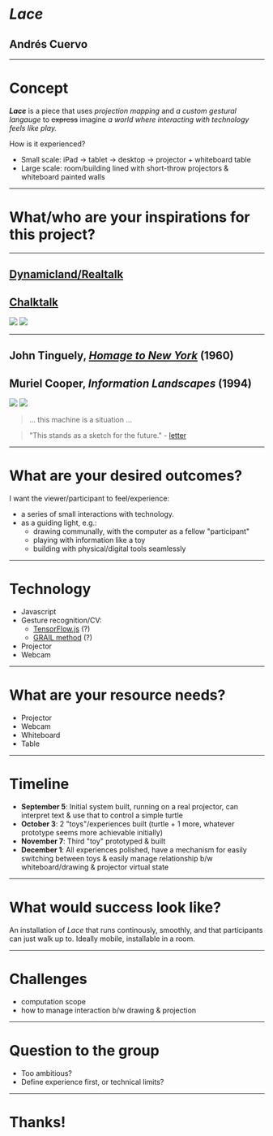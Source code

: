 
# _Lace_
## Andr&eacute;s Cuervo

<PresentButton/>

---

# Concept

**_Lace_** is a piece that uses _projection mapping_ and _a custom gestural langauge_ to ~~express~~ imagine _a world where interacting with technology feels like play._

How is it experienced?

- Small scale: iPad → tablet → desktop → projector + whiteboard table
- Large scale: room/building lined with short-throw projectors & whiteboard painted walls

---

# What/who are your inspirations for this project?

---

## [Dynamicland/Realtalk](http://dynamicland.org)
## [Chalktalk](https://github.com/kenperlin/chalktalk)
![](https://media.giphy.com/media/l0HU19yAW0LLsUweY/giphy-downsized-large.gif) ![](assets/chalktalk_pendulum.gif)


---

## John Tinguely, [_Homage to New York_](https://www.youtube.com/watch?v=0MqsWqBX4wQ) (1960)
## Muriel Cooper, _Information Landscapes_ (1994)


![](https://media.giphy.com/media/WgO9M0riWRrI5EJZUB/giphy-downsized-large.gif) ![](assets/information_landscapes.jpg)

> ... this machine is a situation ...

> "This stands as a sketch for the future." - [letter](http://www.dextersinister.org/MEDIA/PDF/Thisstandsasasketchforthefuture.pdf)

<!--
Ren&eacute; Magritte, _La Moisson_ (The Harvest) (1943)

![](assets/la_moisson.png)
-->

---

# What are your desired outcomes?


I want the viewer/participant to feel/experience:

- a series of small interactions with technology.
- as a guiding light, e.g.:
    - drawing communally, with the computer as a fellow "participant"
    - playing with information like a toy
    - building with physical/digital tools seamlessly

---

# Technology

- Javascript
- Gesture recognition/CV:
    - [TensorFlow.js](https://js.tensorflow.org/) (?)
    - [GRAIL method](https://jackschaedler.github.io/handwriting-recognition/) (?)
- Projector
- Webcam

---

# What are your resource needs?

- Projector
- Webcam
- Whiteboard
- Table

---

# Timeline

- **September 5**: Initial system built, running on a real projector, can interpret text & use that to control a simple turtle
- **October 3**: 2 "toys"/experiences built (turtle + 1 more, whatever prototype seems more achievable initially)
- **November 7**: Third "toy" prototyped & built
- **December 1**: All experiences polished, have a mechanism for easily switching between toys & easily manage relationship b/w whiteboard/drawing & projector virtual state

---

# What would success look like?

An installation of _Lace_ that runs continously, smoothly, and that participants can just walk up to. Ideally mobile, installable in a room.

---

# Challenges

- computation scope
- how to manage interaction b/w drawing & projection

<!--
- I don't want to build an entire operating system (yet), need to define my scope, with "toys" in mind, more narrowly so I don't spin my wheels
- How to manage state between drawing surface & projection (e.g. what happens when I draw a turtle & then virtual turtle moves? Ask to erase? Mark in red?)
-->

---

# Question to the group

- Too ambitious?
- Define experience first, or technical limits?

---
# Thanks!
